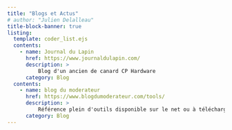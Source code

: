 ```yaml
---
title: "Blogs et Actus"
# author: "Julien Delalleau" 
title-block-banner: true
listing:
  template: coder_list.ejs
  contents:
    - name: Journal du Lapin
      href: https://www.journaldulapin.com/
      description: >          
          Blog d'un ancien de canard CP Hardware     
      category: Blog  
  contents:
    - name: blog du moderateur
      href: https://www.blogdumoderateur.com/tools/
      description: >          
          Référence plein d'outils disponible sur le net ou à télécharger. A regarder de temps en temps pour trouver des perles à référencer ici.   
      category: Blog  
---
```



